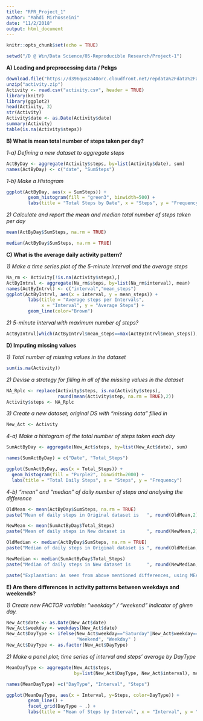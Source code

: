 ```yaml
---
title: "RPR_Project_1"
author: "Mahdi Mirhosseini"
date: "11/2/2018"
output: html_document
---
```


```r
knitr::opts_chunk$set(echo = TRUE)
```

``` r
setwd("/D @ Win/Data Science/05-Reproducible Research/Project-1")
```

**A) Loading and preprocessing data / Pckgs**
```r
download.file("https://d396qusza40orc.cloudfront.net/repdata%2Fdata%2Factivity.zip", destfile = "activity.zip", mode="wb")
unzip("activity.zip")
Activity <- read.csv("activity.csv", header = TRUE)
library(knitr)
library(ggplot2)
head(Activity, 3)
str(Activity)
Activity$date <- as.Date(Activity$date)
summary(Activity)
table(is.na(Activity$steps))
```

**B) What is mean total number of steps taken per day?**

*1-a) Defining a new dataset to aggregate steps*
```r
ActByDay <- aggregate(Activity$steps, by=list(Activity$date), sum)
names(ActByDay) <- c("date", "SumSteps")
```

*1-b) Make a Histogram*
```r
ggplot(ActByDay, aes(x = SumSteps)) +
        geom_histogram(fill = "green3", binwidth=500) +
        labs(title = "Total Steps by Date", x = "Steps", y = "Frequency")
```

*2) Calculate and report the mean and median total number of steps taken per day*
```r
mean(ActByDay$SumSteps, na.rm = TRUE)

median(ActByDay$SumSteps, na.rm = TRUE)
```

**C) What is the average daily activity pattern?**

*1) Make a time series plot of the 5-minute interval and the average steps*
```r
Na_rm <- Activity[!is.na(Activity$steps),]
ActByIntrvl <- aggregate(Na_rm$steps, by=list(Na_rm$interval), mean)
names(ActByIntrvl) <- c("interval","mean_steps")
ggplot(ActByIntrvl, aes(x = interval, y = mean_steps)) +
        labs(title = "Average steps per Intervals", 
             x = "Interval", y = "Average Steps") +
        geom_line(color="Brown")
```

*2) 5-minute interval with maximum number of steps?*
```r
ActByIntrvl[which(ActByIntrvl$mean_steps==max(ActByIntrvl$mean_steps)),]
```

**D) Imputing missing values**

*1) Total number of missing values in the dataset*
```r
sum(is.na(Activity))
```

*2) Devise a strategy for filling in all of the missing values in the dataset*
```r
NA_Rplc <- replace(Activity$steps, is.na(Activity$steps),
                   round(mean(Activity$step, na.rm = TRUE),2))
Activity$steps <- NA_Rplc
```

*3) Create a new dataset; original DS with "missing data" filled in*
```r
New_Act <- Activity
```

*4-a) Make a histogram of the total number of steps taken each day*
```r
SumActByDay <- aggregate(New_Act$steps, by=list(New_Act$date), sum)

names(SumActByDay) = c("Date", "Total_Steps")

ggplot(SumActByDay, aes(x = Total_Steps)) +
  geom_histogram(fill = "Purple2", binwidth=2000) +
  labs(title = "Total Daily Steps", x = "Steps", y = "Frequency")
```

*4-b) "mean" and "median" of daily number of steps and analysing the difference*
```r
OldMean <- mean(ActByDay$SumSteps, na.rm = TRUE)
paste("Mean of daily steps in Original dataset is   ", round(OldMean,2));

NewMean <- mean(SumActByDay$Total_Steps)
paste("Mean of daily steps in New dataset is        ", round(NewMean,2))

OldMedian <- median(ActByDay$SumSteps, na.rm = TRUE)
paste("Median of daily steps in Original dataset is ", round(OldMedian,2))

NewMedian <- median(SumActByDay$Total_Steps)
paste("Median of daily steps in New dataset is      ", round(NewMedian,2))
```

```r
paste("Explanation: As seen from above mentioned differences, using MEAN to replace the NAs, converged total number of steps toward its original mean. It makes more NORMALITY to the dataset by making Mean and Median more closer to each other.")
```

**E) Are there differences in activity patterns between weekdays and weekends?**

*1) Create new FACTOR variable: "weekday" / "weekend" indicator of given day.*
```r
New_Act$date <- as.Date(New_Act$date)
New_Act$weekday <- weekdays(New_Act$date)
New_Act$DayType <- ifelse(New_Act$weekday=="Saturday"|New_Act$weekday=="Sunday",
                          "Weekend", "Weekday" )
New_Act$DayType <- as.factor(New_Act$DayType)
```

*2) Make a panel plot; time series of interval and steps' average by DayType*
```r
MeanDayType <- aggregate(New_Act$steps, 
                         by=list(New_Act$DayType, New_Act$interval), mean)

names(MeanDayType) =c("DayType", "Interval", "Steps")

ggplot(MeanDayType, aes(x = Interval, y=Steps, color=DayType)) +
        geom_line() +
        facet_grid(DayType ~ .) +
        labs(title = "Mean of Steps by Interval", x = "Interval", y = "Steps")
```












